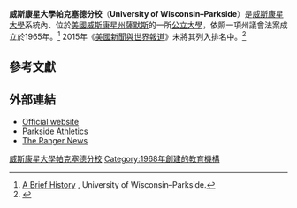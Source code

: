 {{Infobox university
|image=
|motto=Stand Out
|name=University of Wisconsin–Parkside
|established=1968
|type=[[公立大學|公立大學]]
|chancellor= Deborah L. Ford
|city=[[薩默斯_(威斯康星州)|薩默斯]]
|state=[[威斯康星州|威斯康星州]]
|country=[[美國|美國]]
|campus=郊區，{{convert|700|acre|ha|0}}
|enrollment=4,700
|endowment= $949,351 
|affiliations=[[中北部學院和學校協會|中北部學院和學校協會]]，[[威斯康星大學|威斯康星大學]]
|mascot=Rangers
|athletics = [[NCAA|NCAA]] Division II-Great Lakes Valley Conference
|website=[http://www.uwp.edu/ www.uwp.edu]
|colors=綠黑白<br />{{color box|#024731}} {{color box|#000000}} {{color box|#FFFFFF}}
|logo= [[File:UWParkside_logo.png|250px]]
|}}

'''威斯康星大學帕克塞德分校'''（'''University of Wisconsin–Parkside'''）是[[威斯康星大學|威斯康星大學]]系統內、位於[[美國|美國]][[威斯康星州|威斯康星州]][[薩默斯_(威斯康星州)|薩默斯]]的一所[[公立大學|公立大學]]，依照一項州議會法案成立於1965年。<ref>[http://www.uwp.edu/about/?page=history A Brief History] {{Wayback|url=http://www.uwp.edu/about/?page=history |date=20131231020345 }}, University of Wisconsin–Parkside.</ref> 2015年《[[美國新聞與世界報道|美國新聞與世界報道]]》未將其列入排名中。<ref>{{cite web|title=University of Wisconsin–Parkside|url=http://colleges.usnews.rankingsandreviews.com/best-colleges/uw-parkside-5015|publisher=U.S. News and World Report|accessdate=2015-03-08|archive-date=2015-03-22|archive-url=https://web.archive.org/web/20150322084725/http://colleges.usnews.rankingsandreviews.com/best-colleges/uw-parkside-5015|dead-url=no}}</ref>

== 參考文獻==
{{Reflist}}

== 外部連結 ==
* [http://www.uwp.edu/ Official website] {{Wayback|url=http://www.uwp.edu/ |date=20210308052417 }}
* [http://www.parksiderangers.com/ Parkside Athletics] {{Wayback|url=http://www.parksiderangers.com/ |date=20210310172237 }}
* [http://www.therangernews.com/ The Ranger News] {{Wayback|url=http://www.therangernews.com/ |date=20200810221031 }}

{{芝加哥大都會區的學院和大學}}
{{威斯康星州的學院和大學}}

{{coord|42|38|40|N|87|51|09|W|region:CA_type:edu_source:kolossus-frwiki|display=title}}

{{DEFAULTSORT:University Of Wisconsin-Parkside}}
[[Category:威斯康星大學帕克塞德分校|]]
[[Category:1968年創建的教育機構|Category:1968年創建的教育機構]]